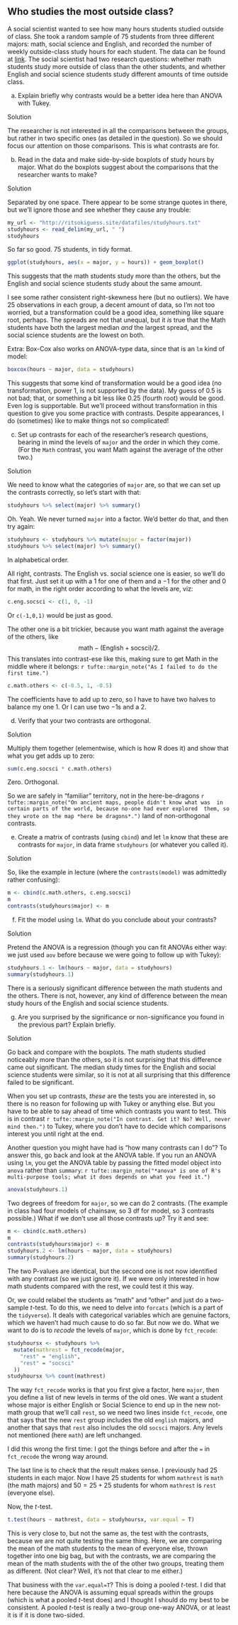 ##  Who studies the most outside class?


 A social scientist wanted to see how many hours students
 studied outside of class. She took a random sample of 75 students
 from three different majors: math, social science and English, and
 recorded the number of weekly outside-class study hours for each
 student. The data can be found at
 [link](http://ritsokiguess.site/datafiles/studyhours.txt). The
 social scientist had two research questions: whether math students study
 more outside of class than the other students, and whether English and
 social science students study different amounts of time outside class.


(a) Explain briefly why contrasts would be a better idea here
than ANOVA with Tukey.


Solution


The researcher is not interested in all the comparisons between
the groups, but rather in two specific ones (as detailed in the
question). So we should focus our attention on those
comparisons. This is what contrasts are for.



(b) Read in the data and make side-by-side boxplots of study
hours by major. What do the boxplots suggest about the comparisons
that the researcher wants to make?


Solution


Separated by one space. There appear to be some strange quotes
in there, but we'll ignore those and see whether they cause any
trouble: 
```r
my_url <- "http://ritsokiguess.site/datafiles/studyhours.txt"
studyhours <- read_delim(my_url, " ")
studyhours
```

        

So far so good. 75 students, in tidy format.

```r
ggplot(studyhours, aes(x = major, y = hours)) + geom_boxplot()
```

 

This suggests that the math students study more than the others, but
the English and social science students study about the same amount.

I see some rather consistent right-skewness here (but no outliers). We
have 25 observations in each group, a decent amount of data, so I'm
not too worried, but a transformation could be a good idea, something
like square root, perhaps. The spreads are not that unequal, but it
*is* true that the Math students have both the largest median
*and* the largest spread, and the social science students are the
lowest on both.

Extra: Box-Cox also works on ANOVA-type data, since that is an `lm`
kind of model:

```r
boxcox(hours ~ major, data = studyhours)
```

 

This suggests that some kind of transformation would be a good idea
(no transformation, power 1, is not supported by the data). My guess
of 0.5 is not bad; that, or something a bit less like 0.25 (fourth
root) would be good. Even log is supportable. But we'll proceed
without transformation in this question to give you some practice with
contrasts. Despite appearances, I do (sometimes) like to make things
not so complicated!



(c) Set up contrasts for each of the researcher's research
questions, bearing in mind the levels of `major` and the
order in which they come. (For the `Math` contrast, you want
Math against the average of the other two.)


Solution


We need to know what the categories of `major` are, so that
we can set up the contrasts correctly, so let's start with that:
```r
studyhours %>% select(major) %>% summary()
```

 

Oh. Yeah. We never turned `major` into a factor. We'd better do
that, and then try again:

```r
studyhours <- studyhours %>% mutate(major = factor(major))
studyhours %>% select(major) %>% summary()
```

 

In alphabetical order.

All right, contrasts. The English vs.\ social science one is easier,
so we'll do that first. Just set it up with a 1 for one of them and a
$-1$ for the other and 0 for math, in the right order according to
what the levels are, viz:

```r
c.eng.socsci <- c(1, 0, -1)
```

 

Or `c(-1,0,1)` would be just as good.

The other one is a bit trickier, because you want math against the
average of the others, like
$$\mbox{math}-(\mbox{English}+\mbox{socsci})/2.$$ 
This translates into contrast-ese like this, making sure to get Math
in the middle where it belongs:
`r tufte::margin_note("As I failed to do the first time.")`

```r
c.math.others <- c(-0.5, 1, -0.5)
```

 

The coefficients have to add up to zero, so I have to have two halves
to balance my one 1. Or I can use two $-1$s and a 2.



(d) Verify that your two contrasts are orthogonal.


Solution


Multiply them together (elementwise, which is how R does it)
and show that what you get adds up to zero:
```r
sum(c.eng.socsci * c.math.others)
```

 

Zero. Orthogonal.

So we are safely in "familiar" territory, not in the 
here-be-dragons
`r tufte::margin_note("On ancient maps, people didn't know what was  in certain parts of the world, because no-one had ever explored  them, so they wrote on the map *here be dragons*.")` land of
non-orthogonal contrasts.



(e) Create a matrix of contrasts (using `cbind`) and let
`lm` know that these are contrasts for `major`, in
data frame `studyhours` (or whatever you called it).


Solution


So, like the example in lecture (where the
`contrasts(model)` was admittedly rather confusing):
```r
m <- cbind(c.math.others, c.eng.socsci)
m
contrasts(studyhours$major) <- m
```

        



(f) Fit the model using `lm`. What do you conclude about
your contrasts?


Solution


Pretend the ANOVA is a regression (though you can fit ANOVAs
either way: we just used `aov` before because we were
going to follow up with Tukey):
```r
studyhours.1 <- lm(hours ~ major, data = studyhours)
summary(studyhours.1)
```

        

There is a seriously significant difference between the math students
and the others. There is not, however, any kind of difference between
the mean study hours of the English and social science students. 



(g) Are you surprised by the significance or non-significance you
found in the previous part? Explain briefly.


Solution


Go back and compare with the  boxplots. The math students
studied noticeably more than the others, so it is not
surprising that this difference came out significant. The
median study times for the English and social science students
were similar, so it is not at all surprising that this difference
failed to be significant.

When you set up contrasts, *these* are the tests you are
interested in, so there is no reason for following up with
Tukey or anything else. But you have to be able to say ahead of
time which contrasts you want to test. This is in
contrast
`r tufte::margin_note("In contrast. Get it? No? Well, never mind then.")` to Tukey, where you don't have to decide
which comparisons interest you until right at the end.

Another question you might have had is 
"how many contrasts can I do"? To answer this, go back and look at the ANOVA table. If
you run an ANOVA using `lm`, you get the ANOVA table by
passing the fitted model object into `anova` rather than
`summary`:
`r tufte::margin_note("*anova* is one of R's  multi-purpose tools; what it does depends on what you feed it.")`
```r
anova(studyhours.1)
```

        

Two degrees of freedom for `major`, so we can do 2
contrasts. (The example in class had four models of chainsaw, so 3 df
for model, so 3 contrasts possible.) What if we don't use all those
contrasts up? Try it and see:

```r
m <- cbind(c.math.others)
m
contrasts(studyhours$major) <- m
studyhours.2 <- lm(hours ~ major, data = studyhours)
summary(studyhours.2)
```



The two P-values are identical, but the second one is not now
identified with any contrast (so we just ignore it). If we were only
interested in how math students compared with the rest, we could test
it this way.

Or, we could relabel the students as "math" and "other" and just
do a two-sample $t$-test. To do this, we need to delve into
`forcats` (which is a part of the `tidyverse`). It deals
with categorical variables which are genuine factors, which we haven't
had much cause to do so far. But now we do. What we want to do is to
*recode* the levels of `major`, which is done by
`fct_recode`:

```r
studyhoursx <- studyhours %>%
  mutate(mathrest = fct_recode(major,
    "rest" = "english",
    "rest" = "socsci"
  ))
studyhoursx %>% count(mathrest)
```

 

The way `fct_recode` works is that you first give a factor,
here `major`, then you define a list of new levels in terms of
the old ones. We want a student whose major is either English or
Social Science to end up in the new not-math group that we'll call
`rest`, so we need two lines inside `fct_recode`, one
that says that the new `rest` group includes the old
`english` majors, and another that says that `rest` also
includes the old `socsci` majors. Any levels not mentioned
(here `math`) are left unchanged.

I did this wrong the first time: I got the things before and after the
`=` in `fct_recode` the wrong way around.

The last line is to check that the result makes sense. I previously
had 25 students in each major. Now I have 25 students for whom
`mathrest` is `math` (the math majors) and $50=25+25$
students for whom `mathrest` is `rest` (everyone else). 

Now, the $t$-test.

```r
t.test(hours ~ mathrest, data = studyhoursx, var.equal = T)
```

 

This is very close to, but not the same as, the test with the contrasts,
because we are not quite testing the same thing. Here, we are
comparing the mean of the math students to the mean of everyone else,
thrown together into one big bag, but with the contrasts, we are
comparing the mean of the math students with the \emph{average of the
means} of the other two groups, treating them as different. (Not
clear? Well, it's not that clear to me either.)

That business with the `var.equal=T`? This is doing a pooled
$t$-test. I did that here because the ANOVA is assuming equal spreads
within the groups (which is what a pooled $t$-test does) and I thought
I should do my best to be consistent. A pooled $t$-test is really a
two-group one-way ANOVA, or at least it is if it is done two-sided.


 

